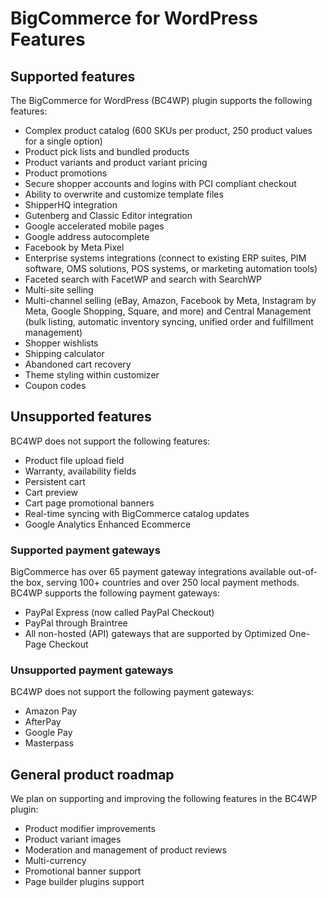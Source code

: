 # BigCommerce for WordPress Features

## Supported features

The BigCommerce for WordPress (BC4WP) plugin supports the following features:

* Complex product catalog (600 SKUs per product, 250 product values for a single option)
* Product pick lists and bundled products
* Product variants and product variant pricing
* Product promotions
* Secure shopper accounts and logins with PCI compliant checkout
* Ability to overwrite and customize template files
* ShipperHQ integration
* Gutenberg and Classic Editor integration
* Google accelerated mobile pages
* Google address autocomplete
* Facebook by Meta Pixel
* Enterprise systems integrations (connect to existing ERP suites, PIM software, OMS solutions, POS systems, or marketing automation tools)
* Faceted search with FacetWP and search with SearchWP
* Multi-site selling
* Multi-channel selling (eBay, Amazon, Facebook by Meta, Instagram by Meta, Google Shopping, Square, and more) and Central Management (bulk listing, automatic inventory syncing, unified order and fulfillment management)
* Shopper wishlists
* Shipping calculator
* Abandoned cart recovery
* Theme styling within customizer
* Coupon codes

## Unsupported features

BC4WP does not support the following features:

* Product file upload field
* Warranty, availability fields
* Persistent cart
* Cart preview
* Cart page promotional banners
* Real-time syncing with BigCommerce catalog updates
* Google Analytics Enhanced Ecommerce

### Supported payment gateways

BigCommerce has over 65 payment gateway integrations available out-of-the box, serving 100+ countries and over 250 local payment methods. BC4WP supports the following payment gateways:

* PayPal Express (now called PayPal Checkout)
* PayPal through Braintree
* All non-hosted (API) gateways that are supported by Optimized One-Page Checkout

### Unsupported payment gateways

BC4WP does not support the following payment gateways:

* Amazon Pay
* AfterPay
* Google Pay
* Masterpass

## General product roadmap

We plan on supporting and improving the following features in the BC4WP plugin:

* Product modifier improvements
* Product variant images
* Moderation and management of product reviews
* Multi-currency
* Promotional banner support
* Page builder plugins support
